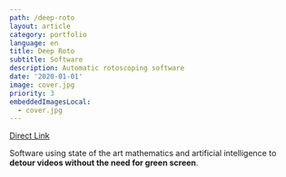 ```yaml
---
path: /deep-roto
layout: article
category: portfolio
language: en
title: Deep Roto
subtitle: Software
description: Automatic rotoscoping software
date: '2020-01-01'
image: cover.jpg
priority: 3
embeddedImagesLocal:
  - cover.jpg
---
```


<ResponsiveIframe
  src="https://www.linkedin.com/embed/feed/update/urn:li:ugcPost:6768081479651135488?compact=1"
  width="1080"
  height="1080"
/>

[Direct Link](https://www.linkedin.com/feed/update/urn:li:activity:6768091473599627264/)

Software using state of the art mathematics and artificial intelligence to **detour videos without the need for green screen**.
